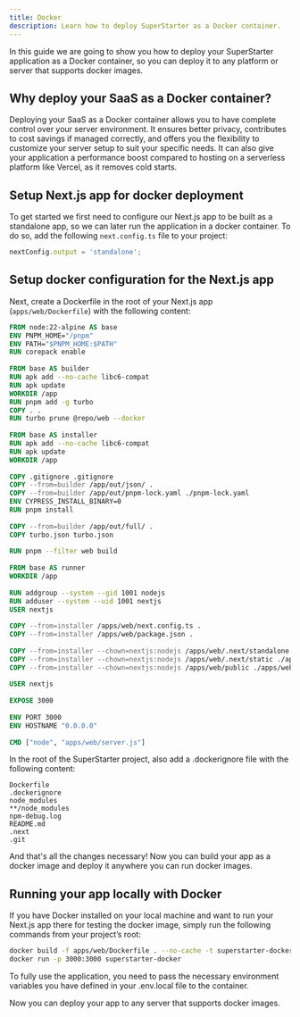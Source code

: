 ```yaml
---
title: Docker
description: Learn how to deploy SuperStarter as a Docker container.
---
```



In this guide we are going to show you how to deploy your SuperStarter application as a Docker container, so you can deploy it to any platform or server that supports docker images.

## Why deploy your SaaS as a Docker container?
Deploying your SaaS as a Docker container allows you to have complete control over your server environment. It ensures better privacy, contributes to cost savings if managed correctly, and offers you the flexibility to customize your server setup to suit your specific needs. It can also give your application a performance boost compared to hosting on a serverless platform like Vercel, as it removes cold starts.

## Setup Next.js app for docker deployment
To get started we first need to configure our Next.js app to be built as a standalone app, so we can later run the application in a docker container. To do so, add the following `next.config.ts` file to your project:

```js next.config.ts
nextConfig.output = 'standalone';
```

## Setup docker configuration for the Next.js app

Next, create a Dockerfile in the root of your Next.js app (`apps/web/Dockerfile`) with the following content:

```dockerfile Dockerfile
FROM node:22-alpine AS base
ENV PNPM_HOME="/pnpm"
ENV PATH="$PNPM_HOME:$PATH"
RUN corepack enable
 
FROM base AS builder
RUN apk add --no-cache libc6-compat
RUN apk update
WORKDIR /app
RUN pnpm add -g turbo
COPY . .
RUN turbo prune @repo/web --docker
 
FROM base AS installer
RUN apk add --no-cache libc6-compat
RUN apk update
WORKDIR /app
 
COPY .gitignore .gitignore
COPY --from=builder /app/out/json/ .
COPY --from=builder /app/out/pnpm-lock.yaml ./pnpm-lock.yaml
ENV CYPRESS_INSTALL_BINARY=0
RUN pnpm install
 
COPY --from=builder /app/out/full/ .
COPY turbo.json turbo.json
 
RUN pnpm --filter web build
 
FROM base AS runner
WORKDIR /app
 
RUN addgroup --system --gid 1001 nodejs
RUN adduser --system --uid 1001 nextjs
USER nextjs
 
COPY --from=installer /apps/web/next.config.ts .
COPY --from=installer /apps/web/package.json .
 
COPY --from=installer --chown=nextjs:nodejs /apps/web/.next/standalone ./
COPY --from=installer --chown=nextjs:nodejs /apps/web/.next/static ./apps/web/.next/static
COPY --from=installer --chown=nextjs:nodejs /apps/web/public ./apps/web/public
 
USER nextjs
 
EXPOSE 3000
 
ENV PORT 3000
ENV HOSTNAME "0.0.0.0"
 
CMD ["node", "apps/web/server.js"]
```

In the root of the SuperStarter project, also add a .dockerignore file with the following content:

```dockerignore .dockerignore
Dockerfile
.dockerignore
node_modules
**/node_modules
npm-debug.log
README.md
.next
.git
```

And that's all the changes necessary! Now you can build your app as a docker image and deploy it anywhere you can run docker images.

## Running your app locally with Docker
If you have Docker installed on your local machine and want to run your Next.js app there for testing the docker image, simply run the following commands from your project’s root:

```sh Terminal
docker build -f apps/web/Dockerfile . --no-cache -t superstarter-docker
docker run -p 3000:3000 superstarter-docker
```

To fully use the application, you need to pass the necessary environment variables you have defined in your .env.local file to the container.

Now you can deploy your app to any server that supports docker images.